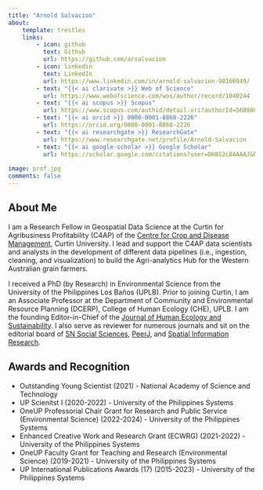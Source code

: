 ```yaml
---
title: "Arnold Salvacion"
about:
    template: trestles
    links:
        - icon: github
          text: Github
          url: https://github.com/arsalvacion
        - icon: linkedin
          text: LinkedIn
          url: https://www.linkedin.com/in/arnold-salvacion-98166949/
        - text: "{{< ai clarivate >}} Web of Science"
          url: https://www.webofscience.com/wos/author/record/1040244
        - text: "{{< ai scopus >}} Scopus"
          url: https://www.scopus.com/authid/detail.uri?authorId=56090830200
        - text: "{{< ai orcid >}} 0000-0001-8868-2226"
          url: https://orcid.org/0000-0001-8868-2226
        - text: "{{< ai researchgate >}} ResearchGate"
          url: https://www.researchgate.net/profile/Arnold-Salvacion
        - text: "{{< ai google-scholar >}} Google Scholar"
          url: https://scholar.google.com/citations?user=OH852c8AAAAJ&hl=en
          
image: prof.jpg
comments: false
---
```


## About Me

I am a Research Fellow in Geospatial Data Science at the Curtin for Agribusiness Profitability (C4AP) of the [Centre for Crop and Disease Management](https://www.ccdm.com.au/people/arnold-salvacion/), Curtin University. I lead and support the C4AP data scientists and analysts in the development of different data pipelines (i.e., ingestion, cleaning, and visualization) to build the Agri-analytics Hub for the Western Australian grain farmers.

I received a PhD (by Research) in Environmental Science from the University of the Philippines Los Baños (UPLB). Prior to joining Curtin, I am an Associate Professor at the Department of Community and Environmental Resource Planning (DCERP), College of Human Ecology (CHE), UPLB. I am the founding Editor-in-Chief of the [Journal of Human Ecology and Sustainability](https://jhes.uplb.edu.ph/). I also serve as reviewer for numerous journals and sit on the editorial board of [SN Social Sciences](https://link.springer.com/journal/43545), [PeerJ](https://peerj.com/arsalvacion/), and [Spatial Information Research](https://link.springer.com/journal/41324/editors).

## Awards and Recognition

-   Outstanding Young Scientist (2021) - National Academy of Science and Technology
-   UP Scienitst I (2020-2022) - University of the Philippines Systems
-   OneUP Professorial Chair Grant for Research and Public Service (Environmental Science) (2022-2024) - University of the Philippines Systems
-   Enhanced Creative Work and Research Grant (ECWRG) (2021-2022) - University of the Philippines Systems
-   OneUP Faculty Grant for Teaching and Research (Environmental Science) (2019-2021) - University of the Philippines Systems
-   UP International Publications Awards (17) (2015-2023) - University of the Philippines Systems
